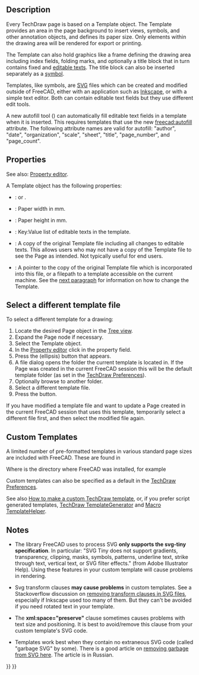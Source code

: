 <languages/>
<translate>

<!--T:27-->
{{Docnav
|[[TechDraw_LineGroup|LineGroups]]
|[[TechDraw_Hatching|Hatching]]
|[[TechDraw_Workbench|TechDraw]]
|IconL=
|IconR=
|IconC=Workbench_TechDraw.svg
}}

</translate>
{{TOCright}}
<translate>

== Description == <!--T:10-->

<!--T:11-->
Every TechDraw page is based on a Template object. The Template provides an area in the page background to insert views, symbols, and other annotation objects, and defines its paper size. Only elements within the drawing area will be rendered for export or printing.

<!--T:22-->
The Template can also hold graphics like a frame defining the drawing area including index fields, folding marks, and optionally a title block that in turn contains fixed and [[Svg_Namespace#freecad:editable|editable texts]]. The title block can also be inserted separately as a [[TechDraw_Symbol|symbol]].

<!--T:12-->
Templates, like symbols, are [[SVG|SVG]] files which can be created and modified outside of FreeCAD, either with an application such as [https://en.wikipedia.org/wiki/Inkscape Inkscape], or with a simple text editor. Both can contain editable text fields but they use different edit tools.

<!--T:35-->
A new autofill tool ({{Version|1.0}}) can automatically fill editable text fields in a template when it is inserted. This requires templates that use the new [[Svg_Namespace#freecad:autofill|freecad:autofill]] attribute. The following attribute names are valid for autofill:  "author", "date", "organization", "scale", "sheet", "title", "page_number", and "page_count".

== Properties == <!--T:13-->

<!--T:36-->
See also: [[Property_editor|Property editor]].

<!--T:37-->
A Template object has the following properties:

<!--T:38-->
{{TitleProperty|Base}}

<!--T:39-->
* {{PropertyData|Orientation|Enumeration}}: {{Value|Portrait}} or {{Value|Landscape}}.

<!--T:40-->
{{TitleProperty|Page Properties}}

<!--T:41-->
* {{PropertyData|Width|Length}}: Paper width in mm.
* {{PropertyData|Height|Length}}: Paper height in mm.
* {{PropertyData|Editable Texts|Map|Hidden}}: Key:Value list of editable texts in the template.

<!--T:42-->
{{TitleProperty|Template}}

<!--T:43-->
* {{PropertyData|Page Result|FileIncluded}}: A copy of the original Template file including all changes to editable texts. This allows users who may not have a copy of the Template file to see the Page as intended. Not typically useful for end users.
* {{PropertyData|Template|File}}: A pointer to the copy of the original Template file which is incorporated into this {{FileName|*.FCStd}} file, or a filepath to a template accessible on the current machine. See the [[#Select_a_different_template_file|next paragraph]] for information on how to change the Template.

== Select a different template file == <!--T:33-->

<!--T:31-->
To select a different template for a drawing:
# Locate the desired Page object in the [[Tree_view|Tree view]].
# Expand the Page node if necessary.
# Select the Template object.
# In the [[Property_editor|Property editor]] click in the {{PropertyData|Template}} property field.
# Press the {{Button|...}} (ellipsis) button that appears.
# A file dialog opens the folder the current template is located in. If the Page was created in the current FreeCAD session this will be the default template folder (as set in the [[TechDraw_Preferences#Files|TechDraw Preferences]]).
# Optionally browse to another folder.
# Select a different template file.
# Press the {{Button|OK}} button.

<!--T:32-->
If you have modified a template file and want to update a Page created in the current FreeCAD session that uses this template, temporarily select a different file first, and then select the modified file again.

== Custom Templates == <!--T:15-->

<!--T:16-->
A limited number of pre-formatted templates in various standard page sizes are included with FreeCAD. These are found in

</translate>
{{Code|code=
$INSTALL_DIR/Mod/TechDraw/Templates/
}}
<translate>

<!--T:23-->
Where {{incode|$INSTALL_DIR}} is the directory where FreeCAD was installed, for example

</translate>
{{Code|code=
/usr/share/freecad/Mod/TechDraw/Templates/
}}
<translate>

<!--T:24-->
Custom templates can also be specified as a default in the [[TechDraw_Preferences|TechDraw Preferences]].

<!--T:17-->
See also [[TechDraw_TemplateHowTo|How to make a custom TechDraw template]], or, if you prefer script generated templates, [[TechDraw_TemplateGenerator|TechDraw TemplateGenerator]] and [[Macro_TemplateHelper|Macro TemplateHelper]].

== Notes == <!--T:19-->

<!--T:34-->
* The library FreeCAD uses to process SVG '''only supports the svg-tiny specification'''. In particular: "SVG Tiny does not support gradients, transparency, clipping, masks, symbols, patterns, underline text, strike through text, vertical text, or SVG filter effects." (from Adobe Illustrator Help). Using these features in your custom template will cause problems in rendering.

<!--T:9-->
* Svg transform clauses '''may cause problems''' in custom templates. See a Stackoverflow discussion on [https://stackoverflow.com/questions/13329125/removing-transforms-in-svg-files removing transform clauses in SVG files], especially if Inkscape used too many of them. But they can't be avoided if you need rotated text in your template.

<!--T:29-->
* The '''xml:space="preserve"''' clause sometimes causes problems with text size and positioning. It is best to avoid/remove this clause from your custom template's SVG code.

<!--T:30-->
* Templates work best when they contain no extraneous SVG code (called "garbage SVG" by some). There is a good article on [https://freecad-gost.ru/news/gost-templates-techdraw-09-01-2020/ removing garbage from SVG here]. The article is in Russian.


<!--T:28-->
{{Docnav
|[[TechDraw_LineGroup|LineGroups]]
|[[TechDraw_Hatching|Hatching]]
|[[TechDraw_Workbench|TechDraw]]
|IconL=
|IconR=
|IconC=Workbench_TechDraw.svg
}}

</translate>
{{TechDraw Tools navi{{#translation:}}}}
{{Userdocnavi{{#translation:}}}}